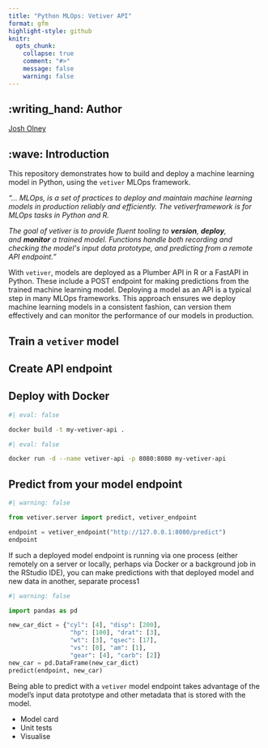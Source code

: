 ```yaml
---
title: "Python MLOps: Vetiver API"
format: gfm
highlight-style: github
knitr:
  opts_chunk: 
    collapse: true
    comment: "#>" 
    message: false
    warning: false
---
```


<!-- README.md is generated from README.qmd. Please edit that file -->

## :writing_hand: Author
[Josh Olney](induco.sols@gmail.com)

## :wave: Introduction

This repository demonstrates how to build and deploy a machine learning model in Python, using the `vetiver` MLOps framework.

_"... MLOps, is a set of practices to deploy and maintain machine learning models in production reliably and efficiently. The vetiverframework is for MLOps tasks in Python and R._

_The goal of vetiver is to provide fluent tooling to **version**, **deploy**, and **monitor** a trained model. Functions handle both recording and checking the model\'s input data prototype, and predicting from a remote API endpoint."_

With `vetiver`, models are deployed as a Plumber API in R or a FastAPI in Python. These include a POST endpoint for making predictions from the trained machine learning model. Deploying a model as an API is a typical step in many MLOps frameworks. This approach ensures we deploy machine learning models in a consistent fashion, can version them effectively and can monitor the performance of our models in production.

## Train a `vetiver` model

## Create API endpoint

## Deploy with Docker

```bash
#| eval: false

docker build -t my-vetiver-api .
```

```bash
#| eval: false

docker run -d --name vetiver-api -p 8080:8080 my-vetiver-api
```

## Predict from your model endpoint

```python
#| warning: false

from vetiver.server import predict, vetiver_endpoint

endpoint = vetiver_endpoint("http://127.0.0.1:8080/predict")
endpoint
```

If such a deployed model endpoint is running via one process (either remotely on a server or locally, perhaps via Docker or a background job in the RStudio IDE), you can make predictions with that deployed model and new data in another, separate process1

```python
#| warning: false

import pandas as pd

new_car_dict = {"cyl": [4], "disp": [200], 
                 "hp": [100], "drat": [3],
                 "wt": [3], "qsec": [17], 
                 "vs": [0], "am": [1],
                 "gear": [4], "carb": [2]}
new_car = pd.DataFrame(new_car_dict)
predict(endpoint, new_car)
```

Being able to predict with a `vetiver` model endpoint takes advantage of the model's input data prototype and other metadata that is stored with the model.

- Model card
- Unit tests
- Visualise

